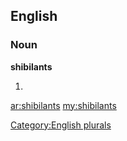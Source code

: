 ==English==

===Noun===
'''shibilants'''

# {{plural of|[[shibilant]]}}

[[Category:English plurals]]

[[ar:shibilants]]
[[my:shibilants]]
